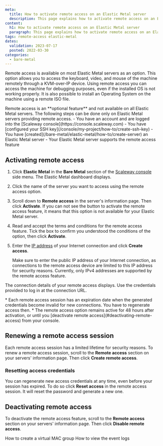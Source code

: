 ```yaml
---
meta:
  title: How to activate remote access on an Elastic Metal server
  description: This page explains how to activate remote access on an Elastic Metal server
content:
  h1: How to activate remote access on an Elastic Metal server
  paragraph: This page explains how to activate remote access on an Elastic Metal server
tags: remote-access elastic-metal
dates:
  validation: 2023-07-17
  posted: 2022-03-30
categories:
  - bare-metal
---
```


Remote access is available on most Elastic Metal servers as an option. This option allows you to access the keyboard, video, and mouse of the machine remotely through a KVM-over-IP device. 
Using remote access you can access the machine for debugging purposes, even if the installed OS is not working properly. It is also possible to install an Operating System on the machine using a remote ISO file.

<Macro id="iam-requirements" />

<Message type="important">
  Remote access is an **optional feature** and not available on all Elastic Metal servers. The following steps can be done only on Elastic Metal servers providing remote access.
</Message>

<Message type="requirement">
  - You have an account and are logged into the [Scaleway console](https://console.scaleway.com)
  - You have [configured your SSH key](/console/my-project/how-to/create-ssh-key)
  - You have [created](/bare-metal/elastic-metal/how-to/create-server) an Elastic Metal server
  - Your Elastic Metal server supports the remote access feature
</Message>

## Activating remote access

1. Click **Elastic Metal** in the **Bare Metal** section of the [Scaleway console](https://console.scaleway.com) side menu. The Elastic Metal dashboard displays.
2. Click the name of the server you want to access using the remote access option.
3. Scroll down to **Remote access** in the server's information page. Then click **Activate**.
    <Message type="tip">
      If you can not see the button to activate the remote access feature, it means that this option is not available for your Elastic Metal server.
    </Message>
4. Read and accept the terms and conditions for the remote access feature. Tick the box to confirm you understood the conditions of the option, then click **Activate**.
5. Enter the [IP address](https://www.whatsmyip.org/) of your Internet connection and click **Create access**.
    <Lightbox src="scaleway-remote-access-ip.webp" alt="" />

    <Message type="note">
      Make sure to enter the public IP address of your Internet connection, as connections to the remote access device are limited to this IP address for security reasons. Currently, only IPv4 addresses are supported by the remote access feature. 
    </Message>

The connection details of your remote access displays. Use the credentials provided to log in at the connection URL.

<Lightbox src="scaleway-remote-access-connection.webp" alt="" />

<Message type="note">
  * Each remote access session has an expiration date when the generated credentials become invalid for new connections. You have to regenerate access then.
  * The remote access option remains active for 48 hours after activation, or until you [deactivate remote access](#deactivating-remote-access) from your console.
</Message>

## Renewing a remote access session

Each remote access session has a limited lifetime for security reasons. To renew a remote access session, scroll to the **Remote access** section on your servers' information page. Then click **Create remote access**.

### Resetting access credentials

You can regenerate new access credentials at any time, even before your session has expired. To do so click **Reset access** in the remote access session. It will reset the password and generate a new one.


## Deactivating remote access

To deactivate the remote access feature, scroll to the **Remote access** section on your servers' information page. Then click **Disable remote access**.



<Navigation title="See Also">
  <PreviousButton to="/bare-metal/elastic-metal/how-to/create-virtual-mac-group/">How to create a virtual MAC group</PreviousButton>
  <NextButton to="/bare-metal/elastic-metal/how-to/view-the-event-logs/">How to view the event logs</NextButton>
</Navigation>
